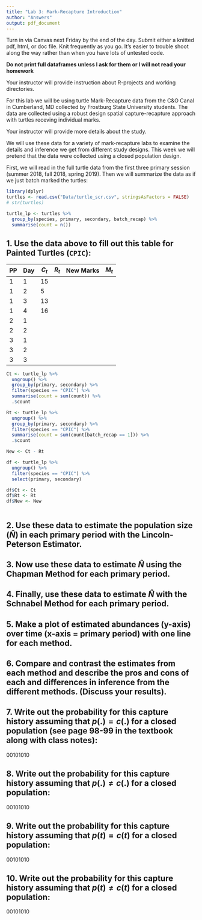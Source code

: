 ```yaml
---
title: "Lab 3: Mark-Recapture Introduction"
author: "Answers"
output: pdf_document
---
```


Turn in via Canvas next Friday by the end of the day. Submit either a knitted pdf, html, or doc file. Knit frequently as you go. It's easier to trouble shoot along the way rather than when you have lots of untested code.

**Do not print full dataframes unless I ask for them or I will not read your homework**

Your instructor will provide instruction about R-projects and working directories.


For this lab we will be using turtle Mark-Recapture data from the C&O Canal in Cumberland, MD collected by Frostburg State University students. The data are collected using a robust design spatial capture-recapture approach with turtles receving individual marks. 

Your instructor will provide more details about the study.

We will use these data for a variety of mark-recapture labs to examine the details and inference we get from different study designs. This week we will pretend that the data were collected using a closed population design.

First, we will read in the full turtle data from the first three primary session (summer 2018, fall 2018, spring 2019). Then we will summarize the data as if we just batch marked the turtles:

```r
library(dplyr)
turtles <- read.csv("Data/turtle_scr.csv", stringsAsFactors = FALSE)
# str(turtles)

turtle_lp <- turtles %>%
  group_by(species, primary, secondary, batch_recap) %>%
  summarise(count = n())
```

## 1. Use the data above to fill out this table for Painted Turtles (`CPIC`):

| PP  | Day  | $C_t$  | $R_t$  | New Marks  | $M_t$  |
|---|---|---|---|---|---|
| 1  | 1  | 15  |   |   |   |
| 1  | 2 | 5  |   |   |   |
| 1  | 3 | 13 |   |   |   |
| 1  | 4 | 16 |   |   |   |
| 2  | 1 |   |   |   |   |
| 2  | 2 |   |   |   |   |
| 3  | 1 |   |   |   |   |
| 3  | 2 |   |   |   |   |
| 3  | 3 |   |   |   |   |

```r
Ct <- turtle_lp %>%
  ungroup() %>%
  group_by(primary, secondary) %>%
  filter(species == "CPIC") %>%
  summarise(count = sum(count)) %>%
  .$count

Rt <- turtle_lp %>%
  ungroup() %>%
  group_by(primary, secondary) %>%
  filter(species == "CPIC") %>%
  summarise(count = sum(count[batch_recap == 1])) %>%
  .$count

New <- Ct - Rt

df <- turtle_lp %>%
  ungroup() %>%
  filter(species == "CPIC") %>%
  select(primary, secondary)

df$Ct <- Ct
df$Rt <- Rt
df$New <- New



```


## 2. Use these data to estimate the population size ($\hat N$) in each primary period with the Lincoln-Peterson Estimator.

## 3. Now use these data to estimate $\hat N$ using the Chapman Method for each primary period.

## 4. Finally, use these data to estimate $\hat N$ with the Schnabel Method for each primary period.

## 5. Make a plot of estimated abundances (y-axis) over time (x-axis = primary period) with one line for each method.

## 6. Compare and contrast the estimates from each method and describe the pros and cons of each and differences in inference from the different methods. (Discuss your results).

## 7. Write out the probability for this capture history assuming that $p(.) = c(.)$ for a closed population (see page 98-99 in the textbook along with class notes):

00101010

## 8. Write out the probability for this capture history assuming that $p(.) \neq c(.)$ for a closed population:

00101010

## 9. Write out the probability for this capture history assuming that $p(t) = c(t)$ for a closed population:

00101010

## 10. Write out the probability for this capture history assuming that $p(t) \neq c(t)$ for a closed population:

00101010








